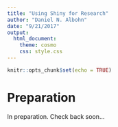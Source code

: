 ```yaml
---
title: "Using Shiny for Research"
author: "Daniel N. Albohn"
date: "9/21/2017"
output: 
  html_document:
    theme: cosmo
    css: style.css
---
```


```r
knitr::opts_chunk$set(echo = TRUE)
```

# Preparation

In preparation. Check back soon...